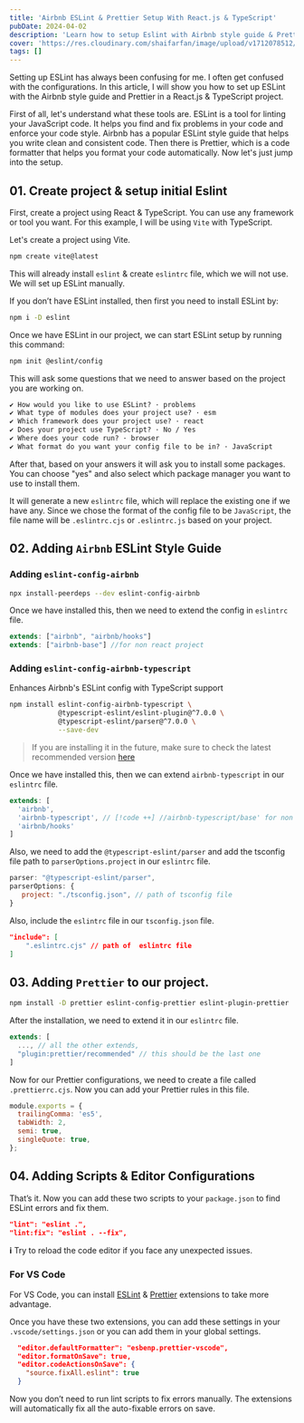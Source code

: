 ```yaml
---
title: 'Airbnb ESLint & Prettier Setup With React.js & TypeScript'
pubDate: 2024-04-02
description: 'Learn how to setup Eslint with Airbnb style guide & Prettier in a React.js & TypeScript project.'
cover: 'https://res.cloudinary.com/shaifarfan/image/upload/v1712078512/shaifarfan.com/blog/airbnb-eslint-prettier-setup-react-typescript/cover.png'
tags: []
---
```



<ExternalLinkCard
  logo="youTube"
  client:load
  link="https://youtu.be/6O_IPMwdQaU"
  title="Video Tutorial "
  description="I have also created a video tutorial on this blog. Check it out if you prefer video content."
/>

Setting up ESLint has always been confusing for me. I often get confused with the configurations. In this article, I will show you how to set up ESLint with the Airbnb style guide and Prettier in a React.js & TypeScript project.

First of all, let's understand what these tools are. ESLint is a tool for linting your JavaScript code. It helps you find and fix problems in your code and enforce your code style. Airbnb has a popular ESLint style guide that helps you write clean and consistent code. Then there is Prettier, which is a code formatter that helps you format your code automatically. Now let's just jump into the setup.

## 01. Create project & setup initial Eslint

First, create a project using React & TypeScript. You can use any framework or tool you want. For this example, I will be using `Vite` with TypeScript.

Let's create a project using Vite.

```bash
npm create vite@latest
```

This will already install `eslint` & create `eslintrc` file, which we will not use. We will set up ESLint manually.

If you don’t have ESLint installed, then first you need to install ESLint by:

```bash
npm i -D eslint
```

Once we have ESLint in our project, we can start ESLint setup by running this command:

```bash
npm init @eslint/config
```

This will ask some questions that we need to answer based on the project you are working on.

```txt
✔ How would you like to use ESLint? · problems
✔ What type of modules does your project use? · esm
✔ Which framework does your project use? · react
✔ Does your project use TypeScript? · No / Yes
✔ Where does your code run? · browser
✔ What format do you want your config file to be in? · JavaScript
```

After that, based on your answers it will ask you to install some packages. You can choose "yes" and also select which package manager you want to use to install them.

It will generate a new `eslintrc` file, which will replace the existing one if we have any. Since we chose the format of the config file to be `JavaScript`, the file name will be `.eslintrc.cjs` or `.eslintrc.js` based on your project.

## 02. Adding `Airbnb` ESLint Style Guide

### Adding `eslint-config-airbnb`

```bash
npx install-peerdeps --dev eslint-config-airbnb
```

Once we have installed this, then we need to extend the config in `eslintrc` file.

```js
extends: ["airbnb", "airbnb/hooks"]
extends: ["airbnb-base"] //for non react project
```

### Adding `eslint-config-airbnb-typescript`

Enhances Airbnb's ESLint config with TypeScript support

```bash
npm install eslint-config-airbnb-typescript \
            @typescript-eslint/eslint-plugin@^7.0.0 \
            @typescript-eslint/parser@^7.0.0 \
            --save-dev
```

> If you are installing it in the future, make sure to check the latest recommended version [here](https://github.com/iamturns/eslint-config-airbnb-typescript?tab=readme-ov-file#2-install-dependencies-and-peer-dependencies)

Once we have installed this, then we can extend `airbnb-typescript` in our `eslintrc` file.

```js
extends: [
  'airbnb',
  'airbnb-typescript', // [!code ++] //airbnb-typescript/base' for non react
  'airbnb/hooks'
]
```

Also, we need to add the `@typescript-eslint/parser` and add the tsconfig file path to `parserOptions.project` in our `eslintrc` file.

```js
parser: "@typescript-eslint/parser",
parserOptions: {
   project: "./tsconfig.json", // path of tsconfig file
}
```

Also, include the `eslintrc` file in our `tsconfig.json` file.

```json
"include": [
	".eslintrc.cjs" // path of  eslintrc file
]
```

## 03. Adding `Prettier` to our project.

```bash
npm install -D prettier eslint-config-prettier eslint-plugin-prettier
```

After the installation, we need to extend it in our `eslintrc` file.

```js
extends: [
  ..., // all the other extends,
  "plugin:prettier/recommended" // this should be the last one
]
```

Now for our Prettier configurations, we need to create a file called `.prettierrc.cjs`. Now you can add your Prettier rules in this file.

```js
module.exports = {
  trailingComma: 'es5',
  tabWidth: 2,
  semi: true,
  singleQuote: true,
};
```

## 04. Adding Scripts & Editor Configurations

That’s it. Now you can add these two scripts to your `package.json` to find ESLint errors and fix them.

```json
"lint": "eslint .",
"lint:fix": "eslint . --fix",
```

**ℹ️** Try to reload the code editor if you face any unexpected issues.

### For VS Code

For VS Code, you can install [ESLint](https://marketplace.visualstudio.com/items?itemName=dbaeumer.vscode-eslint) & [Prettier](https://marketplace.visualstudio.com/items?itemName=esbenp.prettier-vscode) extensions to take more advantage.

Once you have these two extensions, you can add these settings in your `.vscode/settings.json` or you can add them in your global settings.

```json
  "editor.defaultFormatter": "esbenp.prettier-vscode",
  "editor.formatOnSave": true,
  "editor.codeActionsOnSave": {
    "source.fixAll.eslint": true
  }
```

Now you don’t need to run lint scripts to fix errors manually. The extensions will automatically fix all the auto-fixable errors on save.
